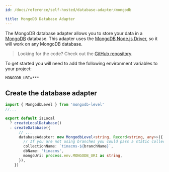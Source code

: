 ```yaml
---
id: /docs/reference/self-hosted/database-adapter/mongodb

title: MongoDB Database Adapter
---
```


The MongoDB database adapter allows you to store your data in a [MongoDB](https://www.mongodb.com/) database. This adapter uses the [MongoDB Node.js Driver](https://www.npmjs.com/package/mongodb), so it will work on any MongoDB database.

> Looking for the code? Check out the [GitHub repository](https://github.com/tinacms/mongodb-level).

To get started you will need to add the following environment variables to your project:

```env
MONGODB_URI=***
```

## Create the database adapter

```ts
import { MongodbLevel } from 'mongodb-level'
//...

export default isLocal
  ? createLocalDatabase()
  : createDatabase({
      // ...
      databaseAdapter: new MongodbLevel<string, Record<string, any>>({
        // If you are not using branches you could pass a static collection name. ie: "tinacms"
        collectionName: `tinacms-${branchName}`,
        dbName: 'tinacms',
        mongoUri: process.env.MONGODB_URI as string,
      }),
    })
```

